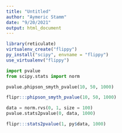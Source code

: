 ```yaml
---
title: "Untitled"
author: "Aymeric Stamm"
date: "9/20/2021"
output: html_document
---
```


```r
library(reticulate)
virtualenv_create("flippy")
py_install("scipy", envname = "flippy")
use_virtualenv("flippy")
```

```python
import pvalue
from scipy.stats import norm
```

```python
pvalue.phipson_smyth_pvalue(10, 50, 1000)
```

```r
flipr:::phipson_smyth_pvalue(10, 50, 1000)
```

```python
data = norm.rvs(0, 1, size = 100)
pvalue.stats2pvalue(0, data, 1000)
```

```r
flipr:::stats2pvalue(1, py$data, 1000)
```
